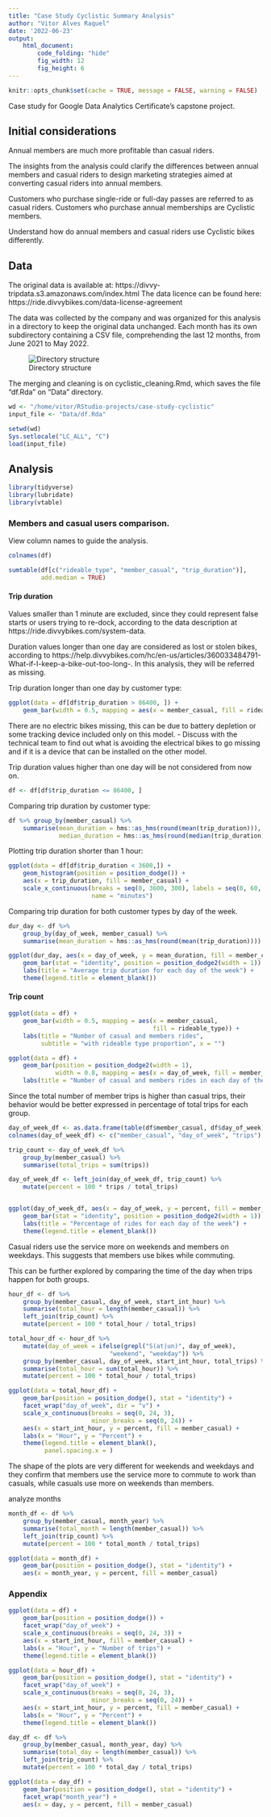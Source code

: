 ```yaml
---
title: "Case Study Cyclistic Summary Analysis"
author: "Vitor Alves Raquel"
date: '2022-06-23'
output: 
    html_document:
        code_folding: "hide"
        fig_width: 12
        fig_height: 6
---
```

```r
knitr::opts_chunk$set(cache = TRUE, message = FALSE, warning = FALSE)
```

Case study for Google Data Analytics Certificate's capstone project.


## Initial considerations

Annual members are much more profitable than casual riders.

The insights from the analysis could clarify the differences between annual 
members and casual riders to design marketing strategies aimed at converting 
casual riders into annual members.

Customers who purchase single-ride or full-day passes are referred to as casual riders. Customers who purchase annual memberships are Cyclistic members.

Understand how do annual members and casual riders use Cyclistic bikes 
differently. 


## Data

The original data is available at: https://divvy-tripdata.s3.amazonaws.com/index.html
The data licence can be found here: https://ride.divvybikes.com/data-license-agreement

The data was collected by the company and was organized for this analysis in a directory to keep the original data unchanged. Each month has its own subdirectory 
containing a CSV file, comprehending the last 12 months, from June 2021 to May 
2022.

![Directory structure](directory_structure.png)


The merging and cleaning is on cyclistic_cleaning.Rmd, which saves the file 
"df.Rda" on "Data" directory.

```r
wd <- "/home/vitor/RStudio-projects/case-study-cyclistic"
input_file <- "Data/df.Rda"

setwd(wd)
Sys.setlocale("LC_ALL", "C")
load(input_file)
```


## Analysis

```r
library(tidyverse)
library(lubridate)
library(vtable)
```


### Members and casual users comparison.

View column names to guide the analysis.

```r
colnames(df)
```

```r
sumtable(df[c("rideable_type", "member_casual", "trip_duration")], 
         add.median = TRUE)
```

#### Trip duration


Values smaller than 1 minute are excluded, since they could represent false 
starts or users trying to re-dock, according to the data description at 
https://ride.divvybikes.com/system-data.

Duration values longer than one day are considered as lost or stolen bikes, according to https://help.divvybikes.com/hc/en-us/articles/360033484791-What-if-I-keep-a-bike-out-too-long-. In this analysis, they will be referred as missing.

Trip duration longer than one day by customer type:

```r
ggplot(data = df[df$trip_duration > 86400, ]) +
    geom_bar(width = 0.5, mapping = aes(x = member_casual, fill = rideable_type))
```

There are no electric bikes missing, this can be due to battery depletion or 
some tracking device included only on this model.
- Discuss with the technical team to find out what is avoiding the electrical 
bikes to go missing and if it is a device that can be installed on the other 
model.

Trip duration values higher than one day will be not considered from now on.

```r
df <- df[df$trip_duration <= 86400, ]
```


Comparing trip duration by customer type:

```r
df %>% group_by(member_casual) %>% 
    summarise(mean_duration = hms::as_hms(round(mean(trip_duration))),
              median_duration = hms::as_hms(round(median(trip_duration))))
```
 
 Plotting trip duration shorter than 1 hour:
 
```r
ggplot(data = df[df$trip_duration < 3600,]) +
    geom_histogram(position = position_dodge()) +
    aes(x = trip_duration, fill = member_casual) +
    scale_x_continuous(breaks = seq(0, 3600, 300), labels = seq(0, 60, 5),
                       name = "minutes")
```

Comparing trip duration for both customer types by day of the week.

```r
dur_day <- df %>% 
    group_by(day_of_week, member_casual) %>% 
    summarise(mean_duration = hms::as_hms(round(mean(trip_duration))))

ggplot(dur_day, aes(x = day_of_week, y = mean_duration, fill = member_casual)) +
    geom_bar(stat = "identity", position = position_dodge2(width = 1)) +
    labs(title = "Average trip duration for each day of the week") +
    theme(legend.title = element_blank())
```


#### Trip count

```r
ggplot(data = df) +
    geom_bar(width = 0.5, mapping = aes(x = member_casual,
                                        fill = rideable_type)) +
    labs(title = "Number of casual and members rides", 
         subtitle = "with rideable type proportion", x = "")
```


```r
ggplot(data = df) +
    geom_bar(position = position_dodge2(width = 1),
             width = 0.8, mapping = aes(x = day_of_week, fill = member_casual)) +
    labs(title = "Number of casual and members rides in each day of the week" )
```

Since the total number of member trips is higher than casual trips, their behavior 
would be better expressed in percentage of total trips for each group.



```r
day_of_week_df <- as.data.frame(table(df$member_casual, df$day_of_week))
colnames(day_of_week_df) <- c("member_casual", "day_of_week", "trips")

trip_count <- day_of_week_df %>% 
    group_by(member_casual) %>% 
    summarise(total_trips = sum(trips))

day_of_week_df <- left_join(day_of_week_df, trip_count) %>% 
    mutate(percent = 100 * trips / total_trips)


ggplot(day_of_week_df, aes(x = day_of_week, y = percent, fill = member_casual)) +
    geom_bar(stat = "identity", position = position_dodge2(width = 1)) +
    labs(title = "Percentage of rides for each day of the week") +
    theme(legend.title = element_blank())
```

Casual riders use the service more on weekends and members on weekdays.
This suggests that members use bikes while commuting.

This can be further explored by comparing the time of the day when trips happen 
for both groups.


```r
hour_df <- df %>% 
    group_by(member_casual, day_of_week, start_int_hour) %>% 
    summarise(total_hour = length(member_casual)) %>% 
    left_join(trip_count) %>% 
    mutate(percent = 100 * total_hour / total_trips)

total_hour_df <- hour_df %>% 
    mutate(day_of_week = ifelse(grepl("S(at|un)", day_of_week), 
                            "weekend", "weekday")) %>% 
    group_by(member_casual, day_of_week, start_int_hour, total_trips) %>% 
    summarise(total_hour = sum(total_hour)) %>% 
    mutate(percent = 100 * total_hour / total_trips)

ggplot(data = total_hour_df) +
    geom_bar(position = position_dodge(), stat = "identity") +
    facet_wrap("day_of_week", dir = "v") +
    scale_x_continuous(breaks = seq(0, 24, 3),
                       minor_breaks = seq(0, 24)) +
    aes(x = start_int_hour, y = percent, fill = member_casual) +
    labs(x = "Hour", y = "Percent") +
    theme(legend.title = element_blank(),
          panel.spacing.x = )
```

The shape of the plots are very different for weekends and weekdays and they 
confirm that members use the service more to commute to work than casuals, while casuals use more on weekends than members.


analyze months

```r
month_df <- df %>% 
    group_by(member_casual, month_year) %>% 
    summarise(total_month = length(member_casual)) %>% 
    left_join(trip_count) %>% 
    mutate(percent = 100 * total_month / total_trips)

ggplot(data = month_df) +
    geom_bar(position = position_dodge(), stat = "identity") +
    aes(x = month_year, y = percent, fill = member_casual)
```
 
### Appendix

```r
ggplot(data = df) +
    geom_bar(position = position_dodge()) +
    facet_wrap("day_of_week") +
    scale_x_continuous(breaks = seq(0, 24, 3)) +
    aes(x = start_int_hour, fill = member_casual) +
    labs(x = "Hour", y = "Number of trips") +
    theme(legend.title = element_blank())
```


```r
ggplot(data = hour_df) +
    geom_bar(position = position_dodge(), stat = "identity") +
    facet_wrap("day_of_week") +
    scale_x_continuous(breaks = seq(0, 24, 3),
                       minor_breaks = seq(0, 24)) +
    aes(x = start_int_hour, y = percent, fill = member_casual) +
    labs(x = "Hour", y = "Percent") +
    theme(legend.title = element_blank())
```

```r
day_df <- df %>% 
    group_by(member_casual, month_year, day) %>% 
    summarise(total_day = length(member_casual)) %>% 
    left_join(trip_count) %>% 
    mutate(percent = 100 * total_day / total_trips)

ggplot(data = day_df) +
    geom_bar(position = position_dodge(), stat = "identity") +
    facet_wrap("month_year") +
    aes(x = day, y = percent, fill = member_casual)
```